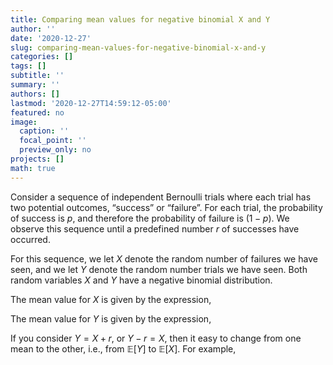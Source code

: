 ```yaml
---
title: Comparing mean values for negative binomial X and Y
author: ''
date: '2020-12-27'
slug: comparing-mean-values-for-negative-binomial-x-and-y
categories: []
tags: []
subtitle: ''
summary: ''
authors: []
lastmod: '2020-12-27T14:59:12-05:00'
featured: no
image:
  caption: ''
  focal_point: ''
  preview_only: no
projects: []
math: true
---
```


Consider a sequence of independent Bernoulli trials where each trial has two potential outcomes, "success" or "failure". For each trial, the probability of success is $p$, and therefore the probability of failure is $(1 − p)$. We observe this sequence until a predefined number $r$ of successes have occurred. 

For this sequence, we let $X$ denote the random number of failures we have seen, and we let $Y$ denote the random number trials we have seen. Both random variables $X$ and $Y$ have a negative binomial distribution.

The mean value for $X$ is given by the expression,

\begin{equation}
\mathbb{E}[X] = \frac {r(1-p)}{p} .
\end{equation}

The mean value for $Y$ is given by the expression,

\begin{equation}
\mathbb{E}[Y] = \frac rp .
\end{equation}

If you consider $Y = X + r,$ or $Y - r = X,$ then it easy to change from one mean to the other, i.e., from $\mathbb{E}[Y]$ to $\mathbb{E}[X].$ For example,

\begin{align}
\mathbb{E}[Y] - r = & \ \frac rp - r      \\\\
                  = & \ \frac {r-rp}{p}   \\\\
                  = & \ \frac {r(1-p)}{p} \\\\
                  = & \ \mathbb{E}[X].
\end{align}




